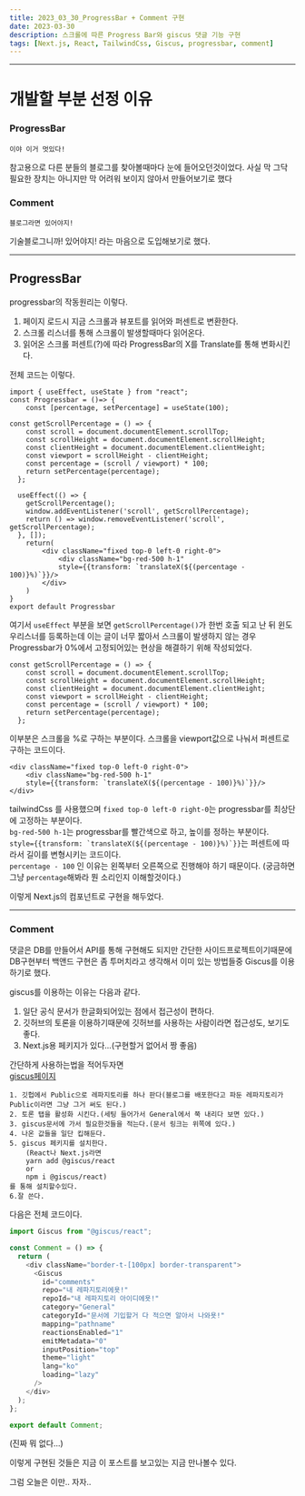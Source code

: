 ```yaml
---
title: 2023_03_30_ProgressBar + Comment 구현
date: 2023-03-30
description: 스크롤에 따른 Progress Bar와 giscus 댓글 기능 구현
tags: [Next.js, React, TailwindCss, Giscus, progressbar, comment]
---
```


---

# 개발할 부분 선정 이유

### ProgressBar

    이야 이거 멋있다!

참고용으로 다른 분들의 블로그를 찾아볼때마다 눈에 들어오던것이었다.
사실 막 그닥 필요한 장치는 아니지만 막 어려워 보이지 않아서 만들어보기로 했다

### Comment

    블로그라면 있어야지!

기술블로그니까! 있어야지! 라는 마음으로 도입해보기로 했다.

---

## ProgressBar

progressbar의 작동원리는 이렇다.

1. 페이지 로드시 지금 스크롤과 뷰포트를 읽어와 퍼센트로 변환한다.
2. 스크롤 리스너를 통해 스크롤이 발생할때마다 읽어온다.
3. 읽어온 스크롤 퍼센트(?)에 따라 ProgressBar의 X를 Translate를 통해 변화시킨다.

전체 코드는 이렇다.

```
import { useEffect, useState } from "react";
const Progressbar = ()=> {
    const [percentage, setPercentage] = useState(100);

const getScrollPercentage = () => {
    const scroll = document.documentElement.scrollTop;
    const scrollHeight = document.documentElement.scrollHeight;
    const clientHeight = document.documentElement.clientHeight;
    const viewport = scrollHeight - clientHeight;
    const percentage = (scroll / viewport) * 100;
    return setPercentage(percentage);
  };

  useEffect(() => {
    getScrollPercentage();
    window.addEventListener('scroll', getScrollPercentage);
    return () => window.removeEventListener('scroll', getScrollPercentage);
  }, []);
    return(
        <div className="fixed top-0 left-0 right-0">
            <div className="bg-red-500 h-1"
            style={{transform: `translateX(${(percentage - 100)}%)`}}/>
        </div>
    )
}
export default Progressbar
```

여기서 `useEffect` 부분을 보면 `getScrollPercentage()`가 한번 호출 되고 난 뒤 윈도우리스너를 등록하는데
이는 글이 너무 짧아서 스크롤이 발생하지 않는 경우 Progressbar가 0%에서 고정되어있는 현상을 해결하기 위해 작성되었다.

```
const getScrollPercentage = () => {
    const scroll = document.documentElement.scrollTop;
    const scrollHeight = document.documentElement.scrollHeight;
    const clientHeight = document.documentElement.clientHeight;
    const viewport = scrollHeight - clientHeight;
    const percentage = (scroll / viewport) * 100;
    return setPercentage(percentage);
  };
```

이부분은 스크롤을 %로 구하는 부분이다.
스크롤을 viewport값으로 나눠서 퍼센트로 구하는 코드이다.

```
<div className="fixed top-0 left-0 right-0">
    <div className="bg-red-500 h-1"
    style={{transform: `translateX(${(percentage - 100)}%)`}}/>
</div>
```

tailwindCss 를 사용했으며
`fixed top-0 left-0 right-0`는 progressbar를 최상단에 고정하는 부분이다.  
`bg-red-500 h-1`는 progressbar를 빨간색으로 하고, 높이를 정하는 부분이다.  
`` style={{transform: `translateX(${(percentage - 100)}%)`}} ``는 퍼센트에 따라서 길이를 변형시키는 코드이다.  
`percentage - 100` 인 이유는 왼쪽부터 오른쪽으로 진행해야 하기 때문이다.
(궁금하면 그냥 `percentage`해봐라 뭔 소리인지 이해할것이다.)

이렇게 Next.js의 컴포넌트로 구현을 해두었다.

---

### Comment

댓글은 DB를 만들어서 API를 통해 구현해도 되지만 간단한 사이드프로젝트이기때문에 DB구현부터 백앤드 구현은 좀 투머치라고 생각해서 이미 있는 방법들중 Giscus를 이용하기로 했다.

giscus를 이용하는 이유는 다음과 같다.

1. 일단 공식 문서가 한글화되어있는 점에서 접근성이 편하다.
2. 깃허브의 토론을 이용하기때문에 깃허브를 사용하는 사람이라면 접근성도, 보기도 좋다.
3. Next.js용 페키지가 있다...(구현할거 없어서 짱 좋음)

간단하게 사용하는법을 적어두자면  
[giscus페이지](https://giscus.app/ko)

    1. 깃헙에서 Public으로 레파지토리를 하나 판다(블로그를 배포한다고 파둔 레파지토리가 Public이라면 그냥 그거 써도 된다.)
    2. 토론 탭을 활성화 시킨다.(세팅 들어가서 General에서 쭉 내리다 보면 있다.)
    3. giscus문서에 가서 필요한것들을 적는다.(문서 링크는 위쪽에 있다.)
    4. 나온 값들을 일단 킵해둔다.
    5. giscus 페키지를 설치한다.
    	(React나 Next.js라면
    	yarn add @giscus/react
    	or
    	npm i @giscus/react)
    를 통해 설치할수있다.
    6.잘 쓴다.

다음은 전체 코드이다.

```javascript
import Giscus from "@giscus/react";

const Comment = () => {
  return (
    <div className="border-t-[100px] border-transparent">
      <Giscus
        id="comments"
        repo="내 레파지토리에욧!"
        repoId="내 레파지토리 아이디에욧!"
        category="General"
        categoryId="문서에 기입할거 다 적으면 알아서 나와욧!"
        mapping="pathname"
        reactionsEnabled="1"
        emitMetadata="0"
        inputPosition="top"
        theme="light"
        lang="ko"
        loading="lazy"
      />
    </div>
  );
};

export default Comment;
```

(진짜 뭐 없다...)

이렇게 구현된 것들은 지금 이 포스트를 보고있는 지금 만나볼수 있다.

그럼 오늘은 이만.. 자자..

